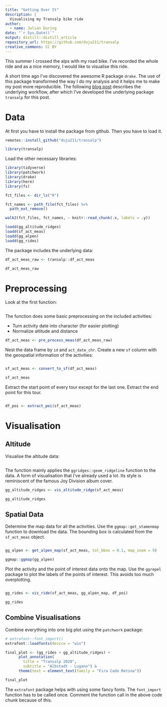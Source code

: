 ```yaml
---
title: "Getting Over It"
description: |
  Visualising my Transalp bike ride
author:
  - name: Julian During
date: "`r Sys.Date()`"
output: distill::distill_article
repository_url: https://github.com/duju211/transalp
creative_commons: CC BY
---
```


This summer I crossed the alps with my road bike. I've recorded the whole ride
and as a nice memory, I would like to visualise this ride. 

A short time ago I've discovered the awesome R package `drake`.
The use of this package
transformed the way I do my analysis and it helps me to make my post more 
reproducible. The following
[blog post](https://milesmcbain.xyz/the-drake-post/)
describes the underlying workflow, after which I've developed the
underlying package `transalp` for this post.

# Data

At first you have to install the package from github. Then you have to load it. 

```r
remotes::install_github("duju211/transalp")

library(transalp)
```

Load the other necessary libraries:

```r
library(tidyverse)
library(patchwork)
library(drake)
library(here)
library(fs)
```

```r
fct_files <- dir_ls("R")

fct_names <- path_file(fct_files) %>% 
  path_ext_remove()

walk2(fct_files, fct_names, ~ knitr::read_chunk(.x, labels = .y))

loadd(gg_altitude_ridges)
loadd(sf_act_meas)
loadd(gg_alpen)
loadd(gg_rides)
```

The package includes the underlying data:

```r
df_act_meas_raw <- transalp::df_act_meas
```

```r
df_act_meas_raw
```

# Preprocessing

Look at the first function:

```r
```

The function does some basic preprocessing on the included activities:

* Turn activity date into character (for easier plotting)
* Normalize altitude and distance

```r
df_act_meas <- pre_process_meas(df_act_meas_raw)
```

Nest the data frame by `id` and `act_date_chr`. Create a new `sf` column with
the geospatial information of the activities:

```r
```

```r
sf_act_meas <- convert_to_sf(df_act_meas)
```

```r
sf_act_meas
```


Extract the start point of every tour except for the last one. Extract the end
point for this tour.

```r
```

```r
df_poi <- extract_poi(sf_act_meas)
```

# Visualisation

## Altitude

Visualise the altitude data:

```r
```

The function mainly applies the `ggridges::geom_ridgeline` function to the data.
A form of visualisation that I've already used a lot. Its style is 
reminiscent of the famous Joy Division album cover.

```r
gg_altitude_ridges <- vis_altitude_ridge(sf_act_meas)
```

```r
gg_altitude_ridges
```


## Spatial Data

Determine the map data for all the activities. Use the `ggmap::get_stamenmap`
function to download the data. The bounding box is calculated from the
`sf_act_meas` object.

```r
```

```r
gg_alpen <- get_alpen_map(sf_act_meas, tol_bbox = 0.1, map_zoom = 9)
```

```r
ggmap::ggmap(gg_alpen)
```


Plot the activity and the point of interest data onto the map. Use the 
`ggrepel` package to plot the labels of the points of interest. This avoids
too much overplotting.

```r
```

```r
gg_rides <- vis_ride(sf_act_meas, gg_alpen_map, df_poi)
```

```r
gg_rides
```

## Combine Visualisations

Combine everything into one big plot using the `patchwork` package:

```r
# extrafont::font_import()
extrafont::loadfonts(device = "win")

final_plot <- (gg_rides + gg_altitude_ridges) +
      plot_annotation(
        title = "Transalp 2020",
        subtitle = "Albstadt - Lugano") &
      theme(text = element_text(family = "Fira Code Retina"))

final_plot
```

The `extrafont` package helps with using some fancy fonts. The `font_import`
function has to be called once.
Comment the function call in the above code chunk because of this.

